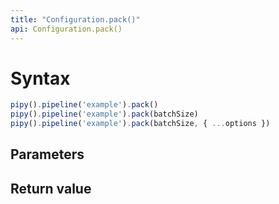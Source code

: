 ```yaml
---
title: "Configuration.pack()"
api: Configuration.pack()
---
```


# Syntax

``` js
pipy().pipeline('example').pack()
pipy().pipeline('example').pack(batchSize)
pipy().pipeline('example').pack(batchSize, { ...options })
```

## Parameters

<Parameters/>

## Return value

<ReturnValue/>
